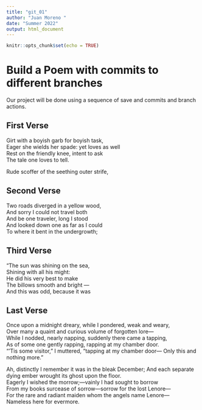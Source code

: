 ```yaml
---
title: "git_01"
author: "Juan Moreno "
date: "Summer 2022"
output: html_document
---
```


```r
knitr::opts_chunk$set(echo = TRUE)
```
# Build a Poem with commits to different branches
Our project will be done using a sequence of save and commits and branch actions.
<!-- Do not modify or change any text in "!--" bracketed areas such as this --- these are instructions to
you, if you change any of this the git program will notice it and compromise your git merging strategy !-->

## First Verse 
<!--Put the first five lines of a poem by Lewis Carrol in this section!-->
Girt with a boyish garb for boyish task,  
Eager she wields her spade: yet loves as well  
Rest on the friendly knee, intent to ask  
The tale one loves to tell.  
  
Rude scoffer of the seething outer strife,  

## Second Verse
<!--Put the first five lines of a poem by Robert Frost here!-->
Two roads diverged in a yellow wood,  
And sorry I could not travel both  
And be one traveler, long I stood  
And looked down one as far as I could  
To where it bent in the undergrowth;  
  
  
## Third Verse
<!--Put the first two verses of The Walrus and the Carpenter here!-->
“The sun was shining on the sea,  
Shining with all his might:  
He did his very best to make  
The billows smooth and bright —  
And this was odd, because it was  
  

## Last Verse
<!--Put a short poem of your choice 8-20 lines,here!-->
Once upon a midnight dreary, while I pondered, weak and weary,  
Over many a quaint and curious volume of forgotten lore—  
While I nodded, nearly napping, suddenly there came a   tapping,  
As of some one gently rapping, rapping at my chamber   door.  
“’Tis some visitor,” I muttered, “tapping at my chamber   door—
Only this and nothing more.”  
  
Ah, distinctly I remember it was in the bleak December;   And each separate dying ember wrought its ghost upon   the floor.  
Eagerly I wished the morrow;—vainly I had sought to   borrow  
From my books surcease of sorrow—sorrow for the lost   Lenore—  
For the rare and radiant maiden whom the angels name   Lenore—  
Nameless here for evermore.  
  

